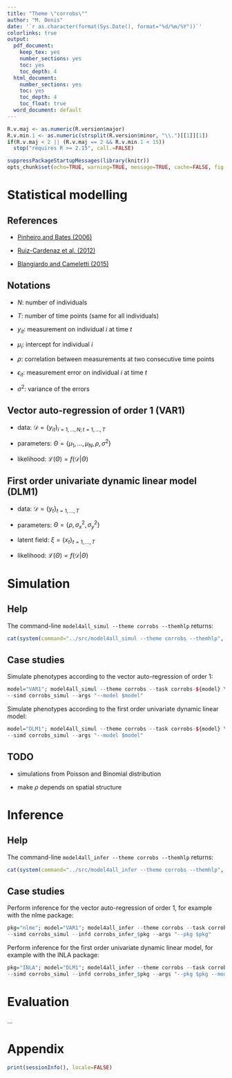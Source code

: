 ```yaml
---
title: "Theme \"corrobs\""
author: "M. Denis"
date: '`r as.character(format(Sys.Date(), format="%d/%m/%Y"))`'
colorlinks: true
output:
  pdf_document:
    keep_tex: yes
    number_sections: yes
    toc: yes
    toc_depth: 4
  html_document:
    number_sections: yes
    toc: yes
    toc_depth: 4
    toc_float: true
  word_document: default
---
```


<!--
This R chunk is used to set up important options and load required packages.
-->
```r
R.v.maj <- as.numeric(R.version$major)
R.v.min.1 <- as.numeric(strsplit(R.version$minor, "\\.")[[1]][1])
if(R.v.maj < 2 || (R.v.maj == 2 && R.v.min.1 < 15))
  stop("requires R >= 2.15", call.=FALSE)

suppressPackageStartupMessages(library(knitr))
opts_chunk$set(echo=TRUE, warning=TRUE, message=TRUE, cache=FALSE, fig.align="center")#, fig.width=12, fig.height=8, fig.path=figures/")
```


# Statistical modelling

## References

* [Pinheiro and Bates (2006)](www.worldcat.org/oclc/54860997)

* [Ruiz-Cardenaz et al. (2012)](http://dx.doi.org/10.1016/j.csda.2011.10.024)

* [Blangiardo and Cameletti (2015)](www.worldcat.org/oclc/900278105)


## Notations

* $N$: number of individuals

* $T$: number of time points (same for all individuals)

* $y_{it}$: measurement on individual $i$ at time $t$

* $\mu_i$: intercept for individual $i$

* $\rho$: correlation between measurements at two consecutive time points

* $\epsilon_{it}$: measurement error on individual $i$ at time $t$

* $\sigma^2$: variance of the errors


## Vector auto-regression of order 1 (VAR1)

* data: $\mathcal{D} = \{y_{it}\}_{i=1,\ldots,N;t=1,\ldots,T}$

* parameters: $\Theta = \{\mu_1, \ldots, \mu_N, \rho, \sigma^2\}$

* likelihood: $\mathcal{L}(\Theta) = f(\mathcal{D} | \Theta)$

\begin{align}
\forall i, t > 1, \; \; y_{it} &= \rho \, y_{i(t-1)} +\epsilon_{it} \text{ with } \epsilon_{it} \sim \mathcal{N}(0, \sigma^2) \\
\forall i, \; \; y_{i1} &\sim \mathcal{N} \left(0, \frac{\sigma^2}{(1-\rho^2)} \right) \text{ with } |\rho| < 1 \\
\end{align}

<!--
In matrix form:

\[
Y = U Z + E \text{ with } E \sim \mathcal{N}_{N \times (T-1)}(0, \sigma^2 I, 0)
\]

where $Y$ is $N \times (T-1)$, $U$ is $N \times (N+1)$, $Z$ is $(N+1) \times (T-1)$ and $E$ is $N \times (T-1)$, such that:

\[
Y = \begin{bmatrix}
y_{12} & \cdots & y_{1T} \\
\vdots & \ddots & \vdots \\
y_{N2} & \cdots & y_{NT} \\
\end{bmatrix},
\; \; U = \begin{bmatrix}
\mu_1 & \rho & 0 & \cdots & 0 \\
\vdots & 0 & \rho &  & \vdots \\
\vdots & \vdots &  & \ddots &  \\
\mu_N & 0 & \cdots &  & \rho \\
\end{bmatrix},
\; \; Z = \begin{bmatrix}
1 & \cdots & 1 \\
y_{11} & \cdots & y_{1(T-1)} \\
\vdots & \ddots & \vdots \\
y_{N1} & \cdots & y_{N(T-1)} \\
\end{bmatrix}.
\]
-->


## First order univariate dynamic linear model (DLM1)

* data: $\mathcal{D} = \{y_{t}\}_{t=1,\ldots,T}$

* parameters: $\Theta = \{\rho, \sigma_x^2, \sigma_y^2\}$

* latent field: $\xi = \{x_{t}\}_{t=1,\ldots,T}$

* likelihood: $\mathcal{L}(\Theta) = f(\mathcal{D} | \Theta)$

\begin{equation}
\left\{
\begin{array}{lcc}
y_t = x_t +v_t & v_t \sim N(0, \sigma_y^2)& t=1,\, \dots, n\\ 
x_t = \rho x_{t-1} +w_t &  w_t \sim N(0, \sigma_x^2)& t=2,\, \dots, n \\
\end{array}
\right.
\end{equation}



# Simulation

## Help

The command-line `model4all_simul --theme corrobs --themhlp` returns:

```r
cat(system(command="../src/model4all_simul --theme corrobs --themhlp", intern=TRUE), sep="\n")
```


## Case studies

Simulate phenotypes according to the vector auto-regression of order 1:

```r
model="VAR1"; model4all_simul --theme corrobs --task corrobs-${model} \
--simd corrobs_simul --args "--model $model"
```

Simulate phenotypes according to the first order univariate dynamic linear model:

```r
model="DLM1"; model4all_simul --theme corrobs --task corrobs-${model} \
--simd corrobs_simul --args "--model $model"
```

## TODO

* simulations from Poisson and Binomial distribution

* make $\rho$ depends on spatial structure



# Inference

## Help

The command-line `model4all_infer --theme corrobs --themhlp` returns:

```r
cat(system(command="../src/model4all_infer --theme corrobs --themhlp", intern=TRUE), sep="\n")
```


## Case studies

Perform inference for the vector auto-regression of order 1, for example with the nlme package:

```r
pkg="nlme"; model="VAR1"; model4all_infer --theme corrobs --task corrobs-${model} \
--simd corrobs_simul --infd corrobs_infer_$pkg --args "--pkg $pkg"
```

Perform inference for the first order univariate dynamic linear model, for example with the INLA package:

```r
pkg="INLA"; model="DLM1"; model4all_infer --theme corrobs --task corrobs-${model} \
--simd corrobs_simul --infd corrobs_infer_$pkg --args "--pkg $pkg --model $model"
```


# Evaluation

...



# Appendix

```r
print(sessionInfo(), locale=FALSE)
```
